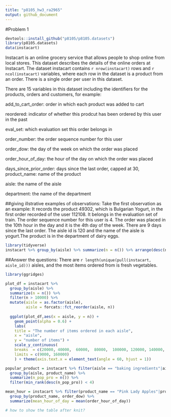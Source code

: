 ```yaml
---
title: "p8105_hw3_ra2965"
output: github_document
---
```

#Problem 1

```r
devtools::install_github("p8105/p8105.datasets")
library(p8105.datasets)
data(instacart)
```
Instacart is an online grocery service that allows people to shop online from local stores. This dataset describes the details of the online orders at Instacart. The dataset instacart contains `r nrow(instacart)` rows and `r ncol(instacart)` variables, where each row in the dataset is a product from an order. There is a single order per user in this dataset.

There are 15 variables in this dataset including the identifiers for the products, orders and customers, for example:

add_to_cart_order: order in which each product was added to cart

reordered: indicator of whether this prodcut has been ordered by this user in the past

eval_set: which evaluation set this order belongs in

order_number: the order sequence number for this user

order_dow: the day of the week on which the order was placed

order_hour_of_day: the hour of the day on which the order was placed

days_since_prior_order: days since the last order, capped at 30, 
product_name: name of the product

aisle: the name of the aisle

department: the name of the department

##giving illstrative examples of observations:
Take the first observation as an example: It records the product 49302, which is Bulgarian Yogurt, in the first order recorded of the user 112108. It belongs in the evaluation set of train. The order sequence number for this user is 4. The order was placed in the 10th hour in the day and it is the 4th day of the week. There are 9 days since the last order. The aisle id is 120 and the name of the aisle is yogurt.The product is in the department of dairy eggs.

```r
library(tidyverse)
instacart %>% group_by(aisle) %>% summarize(n = n()) %>% arrange(desc(n))
```
##Answer the questions:
There are `r length(unique(pull(instacart, aisle_id)))` aisles, and the most items ordered from is fresh vegetables.
```r
library(ggridges)

plot_df = instacart %>% 
  group_by(aisle) %>% 
  summarize(n = n()) %>% 
  filter(n > 10000) %>% 
  mutate(aisle = as.factor(aisle), 
         aisle = forcats::fct_reorder(aisle, n))
    
  ggplot(plot_df,aes(x = aisle, y = n)) + 
    geom_point(alpha = 0.6) +
    labs(
    title = "The number of items ordered in each aisle",
    x = "aisle",
    y = "number of items") +
    scale_y_continuous(
    breaks  = c(20000, 40000,  60000,  80000,  100000, 120000, 140000, 160000), 
    limits = c(9000, 160000)
    ) + theme(axis.text.x = element_text(angle = 60, hjust = 1))

```



```r

popular_product = instacart %>% filter(aisle == "baking ingredients"|aisle == "dog food care"|aisle == "packaged vegetables fruits") %>% 
  group_by(aisle, product_name) %>%
  summarize(n_pop_pro = n()) %>%
  filter(min_rank(desc(n_pop_pro)) < 4)

mean_hour = instacart %>% filter(product_name == "Pink Lady Apples"|product_name == "Coffee Ice Cream") %>% 
  group_by(product_name, order_dow) %>%
  summarize(mean_hour_of_day = mean(order_hour_of_day))

# how to show the table after knit?


```


```r


```

